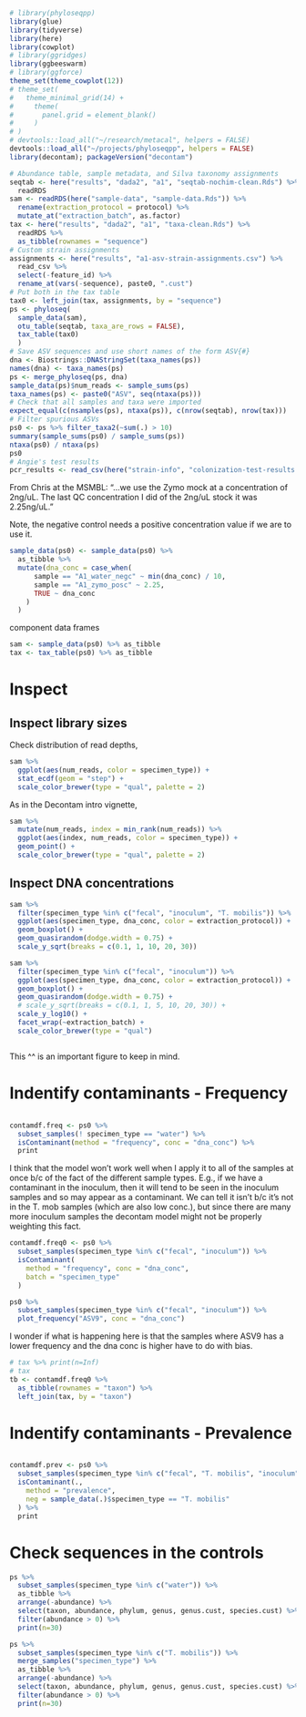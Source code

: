```r
# library(phyloseqpp)
library(glue)
library(tidyverse)
library(here)
library(cowplot)
# library(ggridges)
library(ggbeeswarm)
# library(ggforce)
theme_set(theme_cowplot(12))
# theme_set(
#   theme_minimal_grid(14) +
#     theme(
#       panel.grid = element_blank()
#     )
# )
# devtools::load_all("~/research/metacal", helpers = FALSE)
devtools::load_all("~/projects/phyloseqpp", helpers = FALSE)
library(decontam); packageVersion("decontam")
```

```r
# Abundance table, sample metadata, and Silva taxonomy assignments
seqtab <- here("results", "dada2", "a1", "seqtab-nochim-clean.Rds") %>%
  readRDS
sam <- readRDS(here("sample-data", "sample-data.Rds")) %>%
  rename(extraction_protocol = protocol) %>%
  mutate_at("extraction_batch", as.factor)
tax <- here("results", "dada2", "a1", "taxa-clean.Rds") %>%
  readRDS %>%
  as_tibble(rownames = "sequence")
# Custom strain assignments
assignments <- here("results", "a1-asv-strain-assignments.csv") %>%
  read_csv %>%
  select(-feature_id) %>%
  rename_at(vars(-sequence), paste0, ".cust")
# Put both in the tax table
tax0 <- left_join(tax, assignments, by = "sequence")
ps <- phyloseq(
  sample_data(sam), 
  otu_table(seqtab, taxa_are_rows = FALSE),
  tax_table(tax0)
  )
# Save ASV sequences and use short names of the form ASV{#}
dna <- Biostrings::DNAStringSet(taxa_names(ps))
names(dna) <- taxa_names(ps)
ps <- merge_phyloseq(ps, dna)
sample_data(ps)$num_reads <- sample_sums(ps)
taxa_names(ps) <- paste0("ASV", seq(ntaxa(ps)))
# Check that all samples and taxa were imported
expect_equal(c(nsamples(ps), ntaxa(ps)), c(nrow(seqtab), nrow(tax)))
# Filter spurious ASVs
ps0 <- ps %>% filter_taxa2(~sum(.) > 10)
summary(sample_sums(ps0) / sample_sums(ps))
ntaxa(ps0) / ntaxa(ps)
ps0
# Angie's test results
pcr_results <- read_csv(here("strain-info", "colonization-test-results.csv"))
```

From Chris at the MSMBL: "...we use the Zymo mock at a concentration of 2ng/uL.
The last QC concentration I did of the 2ng/uL stock it was 2.25ng/uL."

Note, the negative control needs a positive concentration value if we are to
use it.

```r
sample_data(ps0) <- sample_data(ps0) %>%
  as_tibble %>%
  mutate(dna_conc = case_when(
      sample == "A1_water_negc" ~ min(dna_conc) / 10,
      sample == "A1_zymo_posc" ~ 2.25,
      TRUE ~ dna_conc
    )
  )
```

component data frames
```r
sam <- sample_data(ps0) %>% as_tibble
tax <- tax_table(ps0) %>% as_tibble
```

# Inspect


## Inspect library sizes

Check distribution of read depths,
```r
sam %>%
  ggplot(aes(num_reads, color = specimen_type)) +
  stat_ecdf(geom = "step") +
  scale_color_brewer(type = "qual", palette = 2)
```

As in the Decontam intro vignette,
```r
sam %>%
  mutate(num_reads, index = min_rank(num_reads)) %>%
  ggplot(aes(index, num_reads, color = specimen_type)) +
  geom_point() +
  scale_color_brewer(type = "qual", palette = 2)
```

## Inspect DNA concentrations

```r
sam %>%
  filter(specimen_type %in% c("fecal", "inoculum", "T. mobilis")) %>%
  ggplot(aes(specimen_type, dna_conc, color = extraction_protocol)) +
  geom_boxplot() +
  geom_quasirandom(dodge.width = 0.75) +
  scale_y_sqrt(breaks = c(0.1, 1, 10, 20, 30))
```

```r
sam %>%
  filter(specimen_type %in% c("fecal", "inoculum")) %>%
  ggplot(aes(specimen_type, dna_conc, color = extraction_protocol)) +
  geom_boxplot() +
  geom_quasirandom(dodge.width = 0.75) +
  # scale_y_sqrt(breaks = c(0.1, 1, 5, 10, 20, 30)) +
  scale_y_log10() +
  facet_wrap(~extraction_batch) +
  scale_color_brewer(type = "qual")
```

```r
```


This ^^ is an important figure to keep in mind.


# Indentify contaminants - Frequency

```r
```

```r
contamdf.freq <- ps0 %>%
  subset_samples(! specimen_type == "water") %>%
  isContaminant(method = "frequency", conc = "dna_conc") %>%
  print
```

I think that the model won't work well when I apply it to all of the samples at
once b/c of the fact of the different sample types. E.g., if we have a
contaminant in the inoculum, then it will tend to be seen in the inoculum
samples and so may appear as a contaminant. We can tell it isn't b/c it's not
in the T. mob samples (which are also low conc.), but since there are many more
inoculum samples the decontam model might not be properly weighting this fact.

```r
contamdf.freq0 <- ps0 %>%
  subset_samples(specimen_type %in% c("fecal", "inoculum")) %>%
  isContaminant(
    method = "frequency", conc = "dna_conc",
    batch = "specimen_type"
  )
```

```r
ps0 %>%
  subset_samples(specimen_type %in% c("fecal", "inoculum")) %>%
  plot_frequency("ASV9", conc = "dna_conc")
```

I wonder if what is happening here is that the samples where ASV9 has a lower
frequency and the dna conc is higher have to do with bias.


```r
# tax %>% print(n=Inf)
# tax
tb <- contamdf.freq0 %>%
  as_tibble(rownames = "taxon") %>%
  left_join(tax, by = "taxon")
```

# Indentify contaminants - Prevalence

```r
```

```r
contamdf.prev <- ps0 %>%
  subset_samples(specimen_type %in% c("fecal", "T. mobilis", "inoculum")) %>%
  isContaminant(., 
    method = "prevalence", 
    neg = sample_data(.)$specimen_type == "T. mobilis"
  ) %>%
  print
```



# Check sequences in the controls


```r
ps %>%
  subset_samples(specimen_type %in% c("water")) %>%
  as_tibble %>%
  arrange(-abundance) %>%
  select(taxon, abundance, phylum, genus, genus.cust, species.cust) %>%
  filter(abundance > 0) %>%
  print(n=30)
```

```r
ps %>%
  subset_samples(specimen_type %in% c("T. mobilis")) %>%
  merge_samples("specimen_type") %>%
  as_tibble %>%
  arrange(-abundance) %>%
  select(taxon, abundance, phylum, genus, genus.cust, species.cust) %>%
  filter(abundance > 0) %>%
  print(n=30)
```

